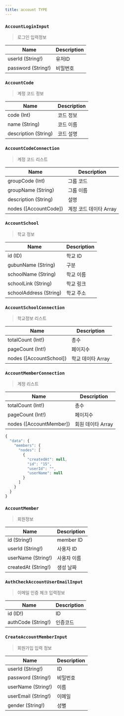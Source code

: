 ```yaml
---
title: account TYPE
---
```



### `AccountLoginInput`
> 로그인 입력정보

| Name | Description |
| -------- | -------- | 
| userId (String!)  | 유저ID  | 
| password (String!)  | 비밀번호  | 

### `AccountCode` 
> 계정 코드 정보

| Name | Description |
| -------- | -------- | 
| code (Int) | 코드 정보
| name (String) | 코드 이름
| description (String) | 코드 설명


### `AccountCodeConnection` 
> 계정 코드 리스트

| Name | Description |
| -------- | -------- | 
| groupCode (Int)  | 그룹 코드  | 
| groupName (String)  | 그룹 이름  | 
| description (String) | 설명
| nodes ([<Link to="/type/account/#AccountCode">AccountCode</Link>])  | 계정 코드 데이타 Array  | 


### `AccountSchool`
> 학교 정보

| Name | Description |
| -------- | -------- | 
| id (ID) | 학교 ID
| gubunName (String) | 구분
| schoolName (String) | 학교 이름
| schoolLink  (String) | 학교 링크
| schoolAddress (String) | 학교 주소


### `AccountSchoolConnection`
> 학교정보 리스트

| Name | Description |
| -------- | -------- | 
| totalCount (Int!)  | 총수  | 
| pageCount (Int!)  | 페이지수  | 
| nodes ([<Link to="/type/account/#AccountSchool">AccountSchool</Link>])  | 학교 데이타 Array  | 



### `AccountMemberConnection`
> 계정 리스트 

| Name | Description |
| -------- | -------- | 
| totalCount (Int!)  | 총수  | 
| pageCount (Int!)  | 페이지수  | 
| nodes ([<Link to="/type/account/#AccountMember">AccountMember</Link>])  | 회원 데이타 Array  | 

```javascript
{
  "data": {
    "members": {
      "nodes": [
        {
          "createdAt": null,
          "id": "15",
          "userId": "",
          "userName": null
        }
      ]
    }
  }
}
```

### `AccountMember`
> 회원정보 

| Name | Description |
| -------- | -------- | 
| id (String!)  | member ID  | 
| userId (String!)  | 사용자 ID  | 
| userName (String!)  | 사용자 이름  | 
| createdAt (String!)  | 생성 날짜 | 


### `AuthCheckAccountUserEmailInput`
> 이메일 인증 체크 입력정보

| Name | Description |
| -------- | -------- | 
| id (ID!)  | ID  | 
| authCode (String!)  | 인증코드  | 



### `CreateAccountMemberInput`
> 회원가입 입력 정보

| Name | Description |
| -------- | -------- | 
| userId (String!)  | ID  | 
| password (String!)  | 비밀번호  | 
| userName (String!) | 이름 |
| userEmail (String!) | 이메일 | 
| gender (String!) |  성별 |
